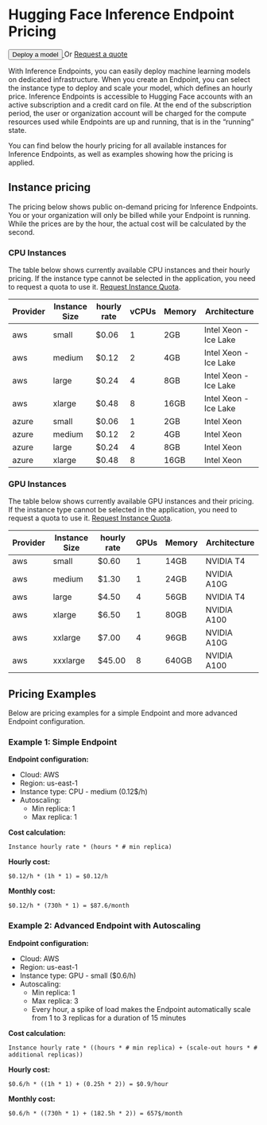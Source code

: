 # Hugging Face Inference Endpoint Pricing

<div class="flex md:justify-start mb-2 text-gray-400 items-center">
  <a href="https://ui.endpoints.huggingface.co/new">
    <button class="shadow-sm bg-white bg-gradient-to-br from-gray-100/20 to-gray-200/60 hover:to-gray-100/70 text-gray-700 py-1.5 rounded-lg ring-1 ring-gray-300/60 hover:ring-gray-300/30 font-semibold active:shadow-inner px-5">
      Deploy a model
    </button>
  </a>
  <span class="mx-4 ">Or</span>
  <a
    href="mailto:api-enterprise@huggingface.co"
    class="underline"
  >
    Request a quote
  </a>
</div>

With Inference Endpoints, you can easily deploy machine learning models on dedicated infrastructure. When you create an Endpoint, you can select the instance type to deploy and scale your model, which defines an hourly price. Inference Endpoints is accessible to Hugging Face accounts with an active subscription and a credit card on file. At the end of the subscription period, the user or organization account will be charged for the compute resources used while Endpoints are up and running, that is in the “running” state.

You can find below the hourly pricing for all available instances for Inference Endpoints, as well as examples showing how the pricing is applied.

## Instance pricing

The pricing below shows public on-demand pricing for Inference Endpoints. You or your organization will only be billed while your Endpoint is running. While the prices are by the hour, the actual cost will be calculated by the second.

### CPU Instances

The table below shows currently available CPU instances and their hourly pricing. If the instance type cannot be selected in the application, you need to request a quota to use it. [Request Instance Quota](mailto:api-enterprise@huggingface.co?subject=Quota%20increase%20HF%20Endpoints&body=Hello,%0D%0A%0D%0AI%20would%20like%20to%20request%20access/quota%20increase%20for%20{INSTANCE%20TYPE}%20for%20the%20following%20account%20{HF%20ACCOUNT}.).

| Provider | Instance Size | hourly rate | vCPUs | Memory | Architecture          |
| -------- | ------------- | ----------- | ----- | ------ | --------------------- |
| aws      | small         | $0.06       | 1     | 2GB    | Intel Xeon - Ice Lake |
| aws      | medium        | $0.12       | 2     | 4GB    | Intel Xeon - Ice Lake |
| aws      | large         | $0.24       | 4     | 8GB    | Intel Xeon - Ice Lake |
| aws      | xlarge        | $0.48       | 8     | 16GB   | Intel Xeon - Ice Lake |
| azure    | small         | $0.06       | 1     | 2GB    | Intel Xeon            |
| azure    | medium        | $0.12       | 2     | 4GB    | Intel Xeon            |
| azure    | large         | $0.24       | 4     | 8GB    | Intel Xeon            |
| azure    | xlarge        | $0.48       | 8     | 16GB   | Intel Xeon            |

### GPU Instances

The table below shows currently available GPU instances and their pricing. If the instance type cannot be selected in the application, you need to request a quota to use it. [Request Instance Quota](mailto:api-enterprise@huggingface.co?subject=Quota%20increase%20HF%20Endpoints&body=Hello,%0D%0A%0D%0AI%20would%20like%20to%20request%20access/quota%20increase%20for%20{INSTANCE%20TYPE}%20for%20the%20following%20account%20{HF%20ACCOUNT}.).

| Provider | Instance Size | hourly rate | GPUs | Memory | Architecture |
| -------- | ------------- | ----------- | ---- | ------ | ------------ |
| aws      | small         | $0.60       | 1    | 14GB   | NVIDIA T4    |
| aws      | medium        | $1.30       | 1    | 24GB   | NVIDIA A10G  |
| aws      | large         | $4.50       | 4    | 56GB   | NVIDIA T4    |
| aws      | xlarge        | $6.50       | 1    | 80GB   | NVIDIA A100  |
| aws      | xxlarge       | $7.00       | 4    | 96GB   | NVIDIA A10G  |
| aws      | xxxlarge      | $45.00      | 8    | 640GB  | NVIDIA A100  |


## Pricing Examples

Below are pricing examples for a simple Endpoint and more advanced Endpoint configuration.

### Example 1: Simple Endpoint

**Endpoint configuration:**

- Cloud: AWS
- Region: us-east-1
- Instance type: CPU - medium (0.12$/h)
- Autoscaling:
  - Min replica: 1
  - Max replica: 1

**Cost calculation:**

`Instance hourly rate * (hours * # min replica)`

**Hourly cost:**

`$0.12/h * (1h * 1) = $0.12/h`

**Monthly cost:**

`$0.12/h * (730h * 1) = $87.6/month`

### Example 2: Advanced Endpoint with Autoscaling

**Endpoint configuration:**

- Cloud: AWS
- Region: us-east-1
- Instance type: GPU - small ($0.6/h)
- Autoscaling:
  - Min replica: 1
  - Max replica: 3
  - Every hour, a spike of load makes the Endpoint automatically scale from 1 to 3 replicas for a duration of 15 minutes

**Cost calculation:**

`Instance hourly rate * ((hours * # min replica) + (scale-out hours * # additional replicas))`

**Hourly cost:**

`$0.6/h * ((1h * 1) + (0.25h * 2)) = $0.9/hour`

**Monthly cost:**

`$0.6/h * ((730h * 1) + (182.5h * 2)) = 657$/month`
